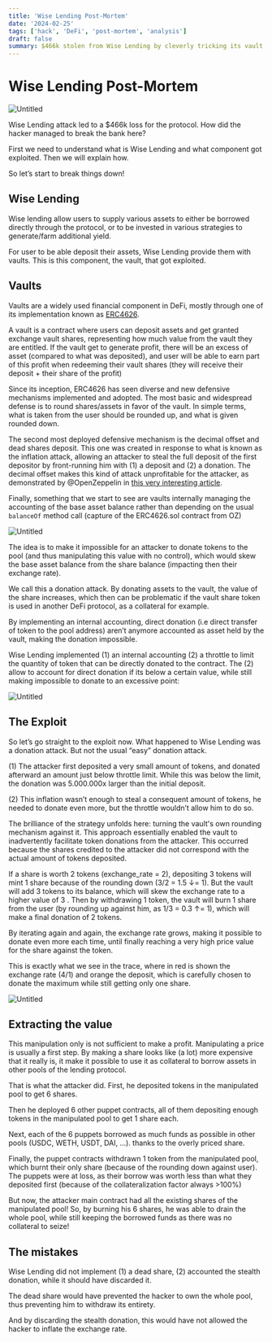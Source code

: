 ```yaml
---
title: 'Wise Lending Post-Mortem'
date: '2024-02-25'
tags: ['hack', 'DeFi', 'post-mortem', 'analysis']
draft: false
summary: $466k stolen from Wise Lending by cleverly tricking its vault math
---
```


# Wise Lending Post-Mortem

![Untitled](/static/images/blog/wise-lending/1-banner.png)

Wise Lending attack led to a $466k loss for the protocol. How did the hacker managed to break the bank here?

First we need to understand what is Wise Lending and what component got exploited. Then we will explain how.

So let’s start to break things down!

## Wise Lending

Wise lending allow users to supply various assets to either be borrowed directly through the protocol, or to be invested in various strategies to generate/farm additional yield.

For user to be able deposit their assets, Wise Lending provide them with vaults. This is this component, the vault, that got exploited.

## Vaults

Vaults are a widely used financial component in DeFi, mostly through one of its implementation known as [ERC4626](https://erc4626.info/).

A vault is a contract where users can deposit assets and get granted exchange vault shares, representing how much value from the vault they are entitled. If the vault get to generate profit, there will be an excess of asset (compared to what was deposited), and user will be able to earn part of this profit when redeeming their vault shares (they will receive their deposit + their share of the profit)

Since its inception, ERC4626 has seen diverse and new defensive mechanisms implemented and adopted. The most basic and widespread defense is to round shares/assets in favor of the vault. In simple terms, what is taken from the user should be rounded up, and what is given rounded down.

The second most deployed defensive mechanism is the decimal offset and dead shares deposit. This one was created in response to what is known as the inflation attack, allowing an attacker to steal the full deposit of the first depositor by front-running him with (1) a deposit and (2) a donation. The decimal offset makes this kind of attack unprofitable for the attacker, as demonstrated by @OpenZeppelin in [this very interesting article](https://docs.openzeppelin.com/contracts/4.x/erc4626).

Finally, something that we start to see are vaults internally managing the accounting of the base asset balance rather than depending on the usual `balanceOf` method call (capture of the ERC4626.sol contract from OZ)

![Untitled](/static/images/blog/wise-lending/2-total-assets.png)

The idea is to make it impossible for an attacker to donate tokens to the pool (and thus manipulating this value with no control), which would skew the base asset balance from the share balance (impacting then their exchange rate).

We call this a donation attack. By donating assets to the vault, the value of the share increases, which then can be problematic if the vault share token is used in another DeFi protocol, as a collateral for example.

By implementing an internal accounting, direct donation (i.e direct transfer of token to the pool address) aren’t anymore accounted as asset held by the vault, making the donation impossible.

Wise Lending implemented (1) an internal accounting (2) a throttle to limit the quantity of token that can be directly donated to the contract. The (2) allow to account for direct donation if its below a certain value, while still making impossible to donate to an excessive point:

![Untitled](/static/images/blog/wise-lending/3-_cleanUp.png)

## The Exploit

So let’s go straight to the exploit now. What happened to Wise Lending was a donation attack. But not the usual “easy” donation attack.

(1) The attacker first deposited a very small amount of tokens, and donated afterward an amount just below throttle limit. While this was below the limit, the donation was 5.000.000x larger than the initial deposit.

(2) This inflation wasn’t enough to steal a consequent amount of tokens, he needed to donate even more, but the throttle wouldn’t allow him to do so.

The brilliance of the strategy unfolds here: turning the vault's own rounding mechanism against it. This approach essentially enabled the vault to inadvertently facilitate token donations from the attacker. This occurred because the shares credited to the attacker did not correspond with the actual amount of tokens deposited.

If a share is worth 2 tokens (exchange_rate = 2), depositing 3 tokens will mint 1 share because of the rounding down (3/2 = 1.5 ↓= 1). But the vault will add 3 tokens to its balance, which will skew the exchange rate to a higher value of 3 . Then by withdrawing 1 token, the vault will burn 1 share from the user (by rounding up against him, as 1/3 = 0.3 ↑= 1), which will make a final donation of 2 tokens.

By iterating again and again, the exchange rate grows, making it possible to donate even more each time, until finally reaching a very high price value for the share against the token.

This is exactly what we see in the trace, where in red is shown the exchange rate (4/1) and orange the deposit, which is carefully chosen to donate the maximum while still getting only one share.

![Untitled](/static/images/blog/wise-lending/4-exploit-trace.png)

## Extracting the value

This manipulation only is not sufficient to make a profit. Manipulating a price is usually a first step. By making a share looks like (a lot) more expensive that it really is, it make it possible to use it as collateral to borrow assets in other pools of the lending protocol.

That is what the attacker did. First, he deposited tokens in the manipulated pool to get 6 shares.

Then he deployed 6 other puppet contracts, all of them depositing enough tokens in the manipulated pool to get 1 share each.

Next, each of the 6 puppets borrowed as much funds as possible in other pools (USDC, WETH, USDT, DAI, …). thanks to the overly priced share.

Finally, the puppet contracts withdrawn 1 token from the manipulated pool, which burnt their only share (because of the rounding down against user). The puppets were at loss, as their borrow was worth less than what they deposited first (because of the collateralization factor always >100%)

But now, the attacker main contract had all the existing shares of the manipulated pool! So, by burning his 6 shares, he was able to drain the whole pool, while still keeping the borrowed funds as there was no collateral to seize!

## The mistakes

Wise Lending did not implement (1) a dead share, (2) accounted the stealth donation, while it should have discarded it.

The dead share would have prevented the hacker to own the whole pool, thus preventing him to withdraw its entirety.

And by discarding the stealth donation, this would have not allowed the hacker to inflate the exchange rate.
